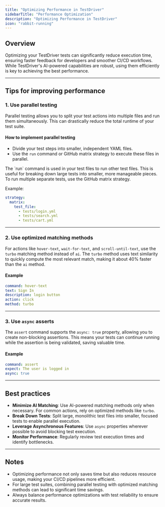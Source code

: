 ```yaml
---
title: "Optimizing Performance in TestDriver"
sidebarTitle: "Performance Optimization"
description: "Optimizing Performance in TestDriver"
icon: "rabbit-running"
---
```


## Overview
Optimizing your TestDriver tests can significantly reduce execution time, ensuring faster feedback for developers and smoother CI/CD workflows. While TestDriver's AI-powered capabilities are robust, using them efficiently is key to achieving the best performance.

---

## Tips for improving performance

### 1. Use parallel testing
Parallel testing allows you to split your test actions into multiple files and run them simultaneously. This can drastically reduce the total runtime of your test suite.

#### How to implement parallel testing
- Divide your test steps into smaller, independent YAML files.
- Use the `run` command or GitHub matrix strategy to execute these files in parallel.

<Warning>
  The `run` command is used in your test files to run other test files. This is useful for breaking down large tests into smaller, more manageable pieces. To run multiple separate tests, use the GitHub matrix strategy.
</Warning>

Example:
```yaml
strategy:
  matrix:
    test_file: 
      - tests/login.yml
      - tests/search.yml
      - tests/cart.yml
```

---

### 2. Use optimized matching methods
For actions like `hover-text`, `wait-for-text`, and `scroll-until-text`, use the `turbo` matching method instead of `ai`. The `turbo` method uses text similarity to quickly compute the most relevant match, making it about 40% faster than the `ai` method.

#### Example
```yaml
command: hover-text
text: Sign In
description: login button
action: click
method: turbo
```

---

### 3. Use `async` asserts
The `assert` command supports the `async: true` property, allowing you to create non-blocking assertions. This means your tests can continue running while the assertion is being validated, saving valuable time.

#### Example
```yaml
command: assert
expect: The user is logged in
async: true
```

---

## Best practices
- **Minimize AI Matching**: Use AI-powered matching methods only when necessary. For common actions, rely on optimized methods like `turbo`.
- **Break Down Tests**: Split large, monolithic test files into smaller, focused tests to enable parallel execution.
- **Leverage Asynchronous Features**: Use `async` properties wherever possible to avoid blocking test execution.
- **Monitor Performance**: Regularly review test execution times and identify bottlenecks.

---

## Notes
- Optimizing performance not only saves time but also reduces resource usage, making your CI/CD pipelines more efficient.
- For large test suites, combining parallel testing with optimized matching methods can lead to significant time savings.
- Always balance performance optimizations with test reliability to ensure accurate results.

